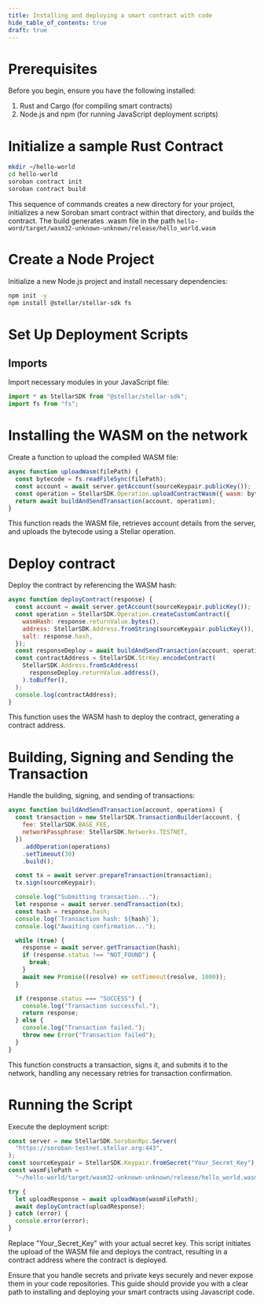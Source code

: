 ```yaml
---
title: Installing and deploying a smart contract with code
hide_table_of_contents: true
draft: true
---
```


<head>
  <title>Installing and deploying a smart contract with code</title>
  <meta charSet="utf-8" />
  <meta
    property="og:title"
    content="Installing and deploying a smart contract with code"
  />
  <meta
    property="og:description"
    content="This guide will walk you through the process of installing and deploying a smart contract using js-stellar-sdk. We will cover the setup of a sample Rust contract, creating a Node.js project to manage the deployment, and finally, installing the wasm of the contract and deploying it to the network"
  />
</head>

# Prerequisites

Before you begin, ensure you have the following installed:

1. Rust and Cargo (for compiling smart contracts)
2. Node.js and npm (for running JavaScript deployment scripts)

# Initialize a sample Rust Contract

```bash
mkdir ~/hello-world
cd hello-world
soroban contract init
soroban contract build
```

This sequence of commands creates a new directory for your project, initializes a new Soroban smart contract within that directory, and builds the contract. The build generates .wasm file in the path `hello-word/target/wasm32-unknown-unknown/release/hello_world.wasm`

# Create a Node Project

Initialize a new Node.js project and install necessary dependencies:

```bash
npm init -y
npm install @stellar/stellar-sdk fs
```

# Set Up Deployment Scripts

## Imports

Import necessary modules in your JavaScript file:

```javascript
import * as StellarSDK from "@stellar/stellar-sdk";
import fs from "fs";
```

# Installing the WASM on the network

Create a function to upload the compiled WASM file:

```javascript
async function uploadWasm(filePath) {
  const bytecode = fs.readFileSync(filePath);
  const account = await server.getAccount(sourceKeypair.publicKey());
  const operation = StellarSDK.Operation.uploadContractWasm({ wasm: bytecode });
  return await buildAndSendTransaction(account, operation);
}
```

This function reads the WASM file, retrieves account details from the server, and uploads the bytecode using a Stellar operation.

# Deploy contract

Deploy the contract by referencing the WASM hash:

```javascript
async function deployContract(response) {
  const account = await server.getAccount(sourceKeypair.publicKey());
  const operation = StellarSDK.Operation.createCustomContract({
    wasmHash: response.returnValue.bytes(),
    address: StellarSDK.Address.fromString(sourceKeypair.publicKey()),
    salt: response.hash,
  });
  const responseDeploy = await buildAndSendTransaction(account, operation);
  const contractAddress = StellarSDK.StrKey.encodeContract(
    StellarSDK.Address.fromScAddress(
      responseDeploy.returnValue.address(),
    ).toBuffer(),
  );
  console.log(contractAddress);
}
```

This function uses the WASM hash to deploy the contract, generating a contract address.

# Building, Signing and Sending the Transaction

Handle the building, signing, and sending of transactions:

```javascript
async function buildAndSendTransaction(account, operations) {
  const transaction = new StellarSDK.TransactionBuilder(account, {
    fee: StellarSDK.BASE_FEE,
    networkPassphrase: StellarSDK.Networks.TESTNET,
  })
    .addOperation(operations)
    .setTimeout(30)
    .build();

  const tx = await server.prepareTransaction(transaction);
  tx.sign(sourceKeypair);

  console.log("Submitting transaction...");
  let response = await server.sendTransaction(tx);
  const hash = response.hash;
  console.log(`Transaction hash: ${hash}`);
  console.log("Awaiting confirmation...");

  while (true) {
    response = await server.getTransaction(hash);
    if (response.status !== "NOT_FOUND") {
      break;
    }
    await new Promise((resolve) => setTimeout(resolve, 1000));
  }

  if (response.status === "SUCCESS") {
    console.log("Transaction successful.");
    return response;
  } else {
    console.log("Transaction failed.");
    throw new Error("Transaction failed");
  }
}
```

This function constructs a transaction, signs it, and submits it to the network, handling any necessary retries for transaction confirmation.

# Running the Script

Execute the deployment script:

```javascript
const server = new StellarSDK.SorobanRpc.Server(
  "https://soroban-testnet.stellar.org:443",
);
const sourceKeypair = StellarSDK.Keypair.fromSecret("Your_Secret_Key");
const wasmFilePath =
  "~/hello-world/target/wasm32-unknown-unknown/release/hello_world.wasm";

try {
  let uploadResponse = await uploadWasm(wasmFilePath);
  await deployContract(uploadResponse);
} catch (error) {
  console.error(error);
}
```

Replace "Your_Secret_Key" with your actual secret key. This script initiates the upload of the WASM file and deploys the contract, resulting in a contract address where the contract is deployed.

Ensure that you handle secrets and private keys securely and never expose them in your code repositories. This guide should provide you with a clear path to installing and deploying your smart contracts using Javascript code.
